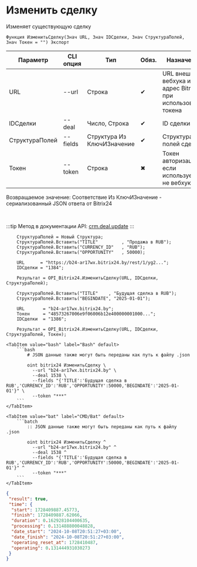 ﻿---
sidebar_position: 5
---


# Изменить сделку
 Изменяет существующую сделку



`Функция ИзменитьСделку(Знач URL, Знач IDСделки, Знач СтруктураПолей, Знач Токен = "") Экспорт`

  | Параметр | CLI опция | Тип | Обяз. | Назначение |
  |-|-|-|-|-|
  | URL | --url | Строка | &#x2714; | URL внешнего вебхука или адрес Bitrix24 при использовании токена |
  | IDСделки | --deal | Число, Строка | &#x2714; | ID сделки |
  | СтруктураПолей | --fields | Структура Из КлючИЗначение | &#x2714; | Структура полей сделки |
  | Токен | --token | Строка | &#x2716; | Токен авторизации, если используется не вебхук |

  
  Возвращаемое значение:   Соответствие Из КлючИЗначение - сериализованный JSON ответа от Bitrix24

<br/>

:::tip
Метод в документации API: [crm.deal.update](https://dev.1c-bitrix.ru/rest_help/crm/cdeals/crm_deal_update.php)
:::
<br/>


```bsl title="Пример использования для 1С:Предприятие/OneScript"
    СтруктураПолей = Новый Структура;
    СтруктураПолей.Вставить("TITLE"         , "Продажа в RUB");
    СтруктураПолей.Вставить("CURRENCY_ID"   , "RUB");
    СтруктураПолей.Вставить("OPPORTUNITY"   , 50000);

    URL      = "https://b24-ar17wx.bitrix24.by/rest/1/yg2...";
    IDСделки = "1384";

    Результат = OPI_Bitrix24.ИзменитьСделку(URL, IDСделки, СтруктураПолей);

    СтруктураПолей.Вставить("TITLE"    , "Будущая сделка в RUB");
    СтруктураПолей.Вставить("BEGINDATE", "2025-01-01");

    URL       = "b24-ar17wx.bitrix24.by";
    Токен     = "48573267006e9f06006b12e400000001000...";
    IDСделки  = "1386";

    Результат = OPI_Bitrix24.ИзменитьСделку(URL, IDСделки, СтруктураПолей, Токен);
```
    

 <Tabs>
  
    <TabItem value="bash" label="Bash" default>
        ```bash
            # JSON данные также могут быть переданы как путь к файлу .json
            
            oint bitrix24 ИзменитьСделку \
              --url "b24-ar17wx.bitrix24.by" \
              --deal 1538 \
              --fields "{'TITLE':'Будущая сделка в RUB','CURRENCY_ID':'RUB','OPPORTUNITY':50000,'BEGINDATE':'2025-01-01'}" \
              --token "***"
        ```
    </TabItem>
  
    <TabItem value="bat" label="CMD/Bat" default>
        ```batch
            :: JSON данные также могут быть переданы как путь к файлу .json
            
            oint bitrix24 ИзменитьСделку ^
              --url "b24-ar17wx.bitrix24.by" ^
              --deal 1538 ^
              --fields "{'TITLE':'Будущая сделка в RUB','CURRENCY_ID':'RUB','OPPORTUNITY':50000,'BEGINDATE':'2025-01-01'}" ^
              --token "***"
        ```
    </TabItem>
</Tabs>


```json title="Результат"
{
 "result": true,
 "time": {
  "start": 1728409887.45773,
  "finish": 1728409887.62066,
  "duration": 0.162928104400635,
  "processing": 0.131488800048828,
  "date_start": "2024-10-08T20:51:27+03:00",
  "date_finish": "2024-10-08T20:51:27+03:00",
  "operating_reset_at": 1728410487,
  "operating": 0.131444931030273
 }
}
```
